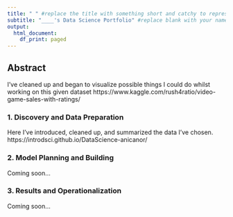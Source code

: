 ```yaml
---
title: " " #replace the title with something short and catchy to represent your project
subtitle: "____'s Data Science Portfolio" #replace blank with your name
output:
  html_document:
    df_print: paged
---
```


## Abstract

I've cleaned up and began to visualize possible things I could do whilst working on this given dataset https://www.kaggle.com/rush4ratio/video-game-sales-with-ratings/

### 1. Discovery and Data Preparation

Here I've introduced, cleaned up, and summarized the data I've chosen. https://introdsci.github.io/DataScience-anicanor/

### 2. Model Planning and Building

Coming soon...

### 3. Results and Operationalization

Coming soon...

